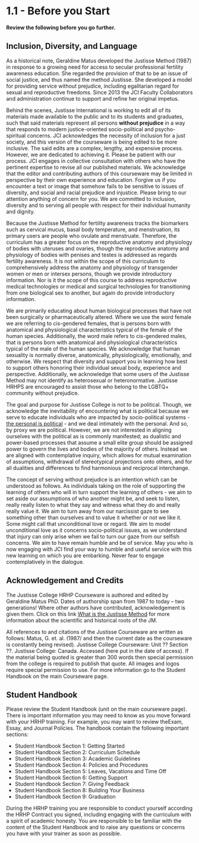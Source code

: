 # 1.1 - Before you Start {.unnumbered}

<!--<img src="img/logo.png" class="cover" width="160" height="132"/>**Review the following before you go further.**-->

**Review the following before you go further.**

## Inclusion, Diversity, and Language

As a historical note, Geraldine Matus developed the Justisse Method (1987) in response to a growing need for access to secular professional fertility awareness education. She regarded the provision of that to be an issue of social justice, and thus named the method Justisse. She developed a model for providing service without prejudice, including egalitarian regard for sexual and reproductive freedoms. Since 2013 the JCI Faculty Collaborators and administration continue to support and refine her original impetus.

Behind the scenes, Justisse International is working to edit all of its materials made available to the public and to its students and graduates, such that said materials represent all persons **without prejudice** in a way that responds to modern justice-oriented socio-political and psycho-spiritual concerns. JCI acknowledges the necessity of inclusion for a just society, and this version of the courseware is being edited to be more inclusive. The said edits are a complex, lengthy, and expensive process. However, we are dedicated to achieving it. Please be patient with our process. JCI engages in collective consultation with others who have the pertinent expertise to revise all our published materials. We acknowledge that the editor and contributing authors of this courseware may be limited in perspective by their own experience and education. Forgive us if you encounter a text or image that somehow fails to be sensitive to issues of diversity, and social and racial prejudice and injustice. Please bring to our attention anything of concern for you. We are committed to inclusion, diversity and to serving all people with respect for their individual humanity and dignity. 

Because the Justisse Method for fertility awareness tracks the biomarkers such as cervical mucus, basal body temperature, and menstruation, its primary users are people who ovulate and menstruate. Therefore, the curriculum has a greater focus on the reproductive anatomy and physiology of bodies with uteruses and ovaries, though the reproductive anatomy and physiology of bodies with penises and testes is addressed as regards fertility awareness. It is not within the scope of this curriculum to comprehensively address the anatomy and physiology of transgender women or men or intersex persons, though we provide introductory information. Nor is it the scope of this course to address reproductive medical technologies or medical and surgical technologies for transitioning from one biological sex to another, but again do provide introductory information.

We are primarily educating about human biological processes that have not been surgically or pharmaceutically altered. Where we use the word female we are referring to cis-gendered females, that is persons born with anatomical and physiological characteristics typical of the female of the human species. Additionally, the word male refers to cis-gendered males, that is persons born with anatomical and physiological characteristics typical of the male of the human species. We acknowledge that human sexuality is normally diverse, anatomically, physiologically, emotionally, and otherwise. We respect that diversity and support you in learning how best to support others honoring their individual sexual body, experience and perspective. Additionally, we acknowledge that some users of the Justisse Method may not identify as heterosexual or heteronormative. Justisse HRHPS are encouraged to assist those who belong to the LGBTQ+ community without prejudice.

The goal and purpose for Justisse College is not to be political. Though, we acknowledge the inevitability of encountering what is political because we serve to educate individuals who are impacted by socio-political systems - [the personal is political](https://en.wikipedia.org/wiki/The_personal_is_political#:~:text=The%20phrase%20was%20popularized%20by,and%20Anne%20Koedt%20after%20Kathie) - and we deal intimately with the personal. And so, by proxy we are political. However, we are not interested in aligning ourselves with the political as is commonly manifested; as dualistic and power-based processes that assume a small elite group should be assigned power to govern the lives and bodies of the majority of others. Instead we are aligned with contemplative inquiry, which allows for mutual examination of assumptions, withdrawal of stereotypical projections onto others, and for all dualities and differences to find harmonious and reciprocal interchange.

The concept of serving without prejudice is an intention which can be understood as follows. As individuals taking on the role of supporting the learning of others who will in turn support the learning of others - we aim to set aside our assumptions of who another might be, and seek to listen, really really listen to what they say and witness what they do and really really value it. We aim to turn away from our narcissist gaze to see something other than ourselves and to value it whether or not we like it. Some might call that unconditional love or regard. We aim to model unconditional love as it concerns socio-political issues, as we understand that injury can only arise when we fail to turn our gaze from our selfish concerns. We aim to have remain humble and be of service. May you who is now engaging with JCI find your way to humble and useful service with this new learning on which you are embarking. Never fear to engage contemplatively in the dialogue.

## Acknowledgement and Credits

The Justisse College HRHP Courseware is authored and edited by Geraldine Matus PhD. Dates of authorship span from 1987 to today -- two generations! Where other authors have contributed, acknowledgement is given them. Click on this link [What is the Justisse Method](https://justisse.ca/index.php/college/courseware/page/1812) for more information about the scientific and historical roots of the JM.

All references to and citations of the Justisse Courseware are written as follows: Matus, G. et. al. (1987/ and then the current date as the courseware is constantly being revised). Justisse College Courseware: Unit ?? Section ??. Justisse College: Canada. Accessed (here put in the date of access). If the material being quoted is greater than 300 words then special permission from the college is required to publish that quote. All images and logos require special permission to use. For more information go to the Student Handbook on the main Courseware page. 

## Student Handbook

Please review the Student Handbook (unit on the main courseware page). There is important information you may need to know as you move forward with your HRHP training. For example, you may want to review theExam, Essay, and Journal Policies. The handbook contain the following important sections:

- Student Handbook Section 1: Getting Started
- Student Handbook Section 2: Curriculum Schedule
- Student Handbook Section 3: Academic Guidelines
- Student Handbook Section 4: Policies and Procedures
- Student Handbook Section 5: Leaves, Vacations and Time Off
- Student Handbook Section 6: Getting Support
- Student Handbook Section 7: Giving Feedback
- Student Handbook Section 8: Building Your Business
- Student Handbook Section 9: Graduation

During the HRHP training you are responsible to conduct yourself according the HRHP Contract you signed, including engaging with the curriculum with a spirit of academic honesty. You are responsible to be familiar with the content of the Student Handbook and to raise any questions or concerns you have with your trainer as soon as possible.

